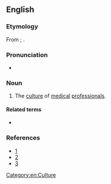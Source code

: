 ==English==

===Etymology===
From {{etyl|grc|en}} {{term|ἰατρός||physician|lang=grc}}; {{prefix|iatro|culture|lang=en}}.

===Pronunciation===
* {{hyphenation|ia|tro|cul|ture|lang=en}}
{{rfap|lang=en}}

===Noun===
{{en-noun|-}}

# The [[culture]] of [[medical]] [[professional]]s.

====Related terms====
* {{l/en|iatrocultural}}

===References===
* [http://www.academicmedicine.org/pt/re/acmed/abstract.00001888-200404000-00012.htm;jsessionid=HLyKyqRXtGnN61kwTv897LLKv7jhbgQQhvJDxgQGn2bjh1yv7RJ7!391776677!181195629!8091!-1]
* [http://www.pubmedcentral.nih.gov/articlerender.fcgi?artid=1831570]
* [http://www.kcumb.edu/kcolleges/bio/KCUMB_COB_2005_2006_Catalog071205_1.pdf]

[[Category:en:Culture]]